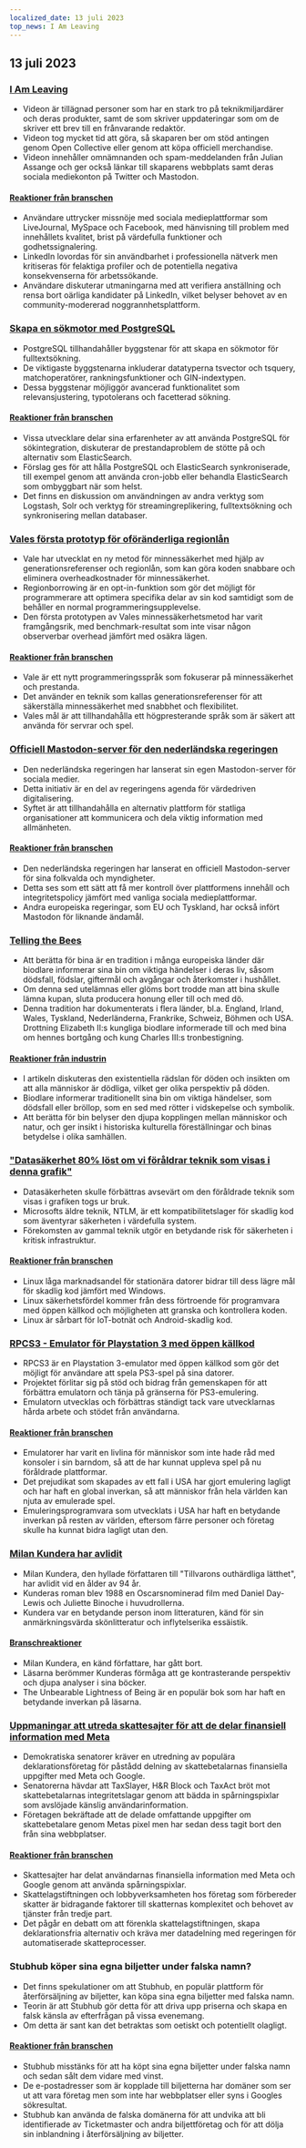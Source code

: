 ```yaml
---
localized_date: 13 juli 2023
top_news: I Am Leaving
---
```




<CallToAction />

<Steps>

## 13 juli 2023

### [I Am Leaving](https://briefs.video/videos/i-am-leaving/)

- Videon är tillägnad personer som har en stark tro på teknikmiljardärer och deras produkter, samt de som skriver uppdateringar som om de skriver ett brev till en frånvarande redaktör.
- Videon tog mycket tid att göra, så skaparen ber om stöd antingen genom Open Collective eller genom att köpa officiell merchandise.
- Videon innehåller omnämnanden och spam-meddelanden från Julian Assange och ger också länkar till skaparens webbplats samt deras sociala mediekonton på Twitter och Mastodon.

#### [Reaktioner från branschen](http://news.ycombinator.com/item?id=36691867)

- Användare uttrycker missnöje med sociala medieplattformar som LiveJournal, MySpace och Facebook, med hänvisning till problem med innehållets kvalitet, brist på värdefulla funktioner och godhetssignalering.
- LinkedIn lovordas för sin användbarhet i professionella nätverk men kritiseras för felaktiga profiler och de potentiella negativa konsekvenserna för arbetssökande.
- Användare diskuterar utmaningarna med att verifiera anställning och rensa bort oärliga kandidater på LinkedIn, vilket belyser behovet av en community-modererad noggrannhetsplattform.

### [Skapa en sökmotor med PostgreSQL](https://xata.io/blog/postgres-full-text-search-engine)

- PostgreSQL tillhandahåller byggstenar för att skapa en sökmotor för fulltextsökning.
- De viktigaste byggstenarna inkluderar datatyperna tsvector och tsquery, matchoperatörer, rankningsfunktioner och GIN-indextypen.
- Dessa byggstenar möjliggör avancerad funktionalitet som relevansjustering, typotolerans och facetterad sökning.

#### [Reaktioner från branschen](http://news.ycombinator.com/item?id=36699016)

- Vissa utvecklare delar sina erfarenheter av att använda PostgreSQL för sökintegration, diskuterar de prestandaproblem de stötte på och alternativ som ElasticSearch.
- Förslag ges för att hålla PostgreSQL och ElasticSearch synkroniserade, till exempel genom att använda cron-jobb eller behandla ElasticSearch som ombyggbart när som helst.
- Det finns en diskussion om användningen av andra verktyg som Logstash, Solr och verktyg för streamingreplikering, fulltextsökning och synkronisering mellan databaser.

### [Vales första prototyp för oföränderliga regionlån](https://verdagon.dev/blog/first-regions-prototype)

- Vale har utvecklat en ny metod för minnessäkerhet med hjälp av generationsreferenser och regionlån, som kan göra koden snabbare och eliminera overheadkostnader för minnessäkerhet.
- Regionborrowing är en opt-in-funktion som gör det möjligt för programmerare att optimera specifika delar av sin kod samtidigt som de behåller en normal programmeringsupplevelse.
- Den första prototypen av Vales minnessäkerhetsmetod har varit framgångsrik, med benchmark-resultat som inte visar någon observerbar overhead jämfört med osäkra lägen.

#### [Reaktioner från branschen](http://news.ycombinator.com/item?id=36690556)

- Vale är ett nytt programmeringsspråk som fokuserar på minnessäkerhet och prestanda.
- Det använder en teknik som kallas generationsreferenser för att säkerställa minnessäkerhet med snabbhet och flexibilitet.
- Vales mål är att tillhandahålla ett högpresterande språk som är säkert att använda för servrar och spel.

### [Officiell Mastodon-server för den nederländska regeringen](https://social.overheid.nl/@avhuffelen/110700825255524685)

- Den nederländska regeringen har lanserat sin egen Mastodon-server för sociala medier.
- Detta initiativ är en del av regeringens agenda för värdedriven digitalisering.
- Syftet är att tillhandahålla en alternativ plattform för statliga organisationer att kommunicera och dela viktig information med allmänheten.

#### [Reaktioner från branschen](http://news.ycombinator.com/item?id=36695635)

- Den nederländska regeringen har lanserat en officiell Mastodon-server för sina folkvalda och myndigheter.
- Detta ses som ett sätt att få mer kontroll över plattformens innehåll och integritetspolicy jämfört med vanliga sociala medieplattformar.
- Andra europeiska regeringar, som EU och Tyskland, har också infört Mastodon för liknande ändamål.

### [Telling the Bees](https://en.wikipedia.org/wiki/Telling_the_bees)

- Att berätta för bina är en tradition i många europeiska länder där biodlare informerar sina bin om viktiga händelser i deras liv, såsom dödsfall, födslar, giftermål och avgångar och återkomster i hushållet.
- Om denna sed utelämnas eller glöms bort trodde man att bina skulle lämna kupan, sluta producera honung eller till och med dö.
- Denna tradition har dokumenterats i flera länder, bl.a. England, Irland, Wales, Tyskland, Nederländerna, Frankrike, Schweiz, Böhmen och USA. Drottning Elizabeth II:s kungliga biodlare informerade till och med bina om hennes bortgång och kung Charles III:s tronbestigning.

#### [Reaktioner från industrin](http://news.ycombinator.com/item?id=36699327)

- I artikeln diskuteras den existentiella rädslan för döden och insikten om att alla människor är dödliga, vilket ger olika perspektiv på döden.
- Biodlare informerar traditionellt sina bin om viktiga händelser, som dödsfall eller bröllop, som en sed med rötter i vidskepelse och symbolik.
- Att berätta för bin belyser den djupa kopplingen mellan människor och natur, och ger insikt i historiska kulturella föreställningar och binas betydelse i olika samhällen.

### ["Datasäkerhet 80% löst om vi föråldrar teknik som visas i denna grafik"](https://twitter.com/matthew_d_green/status/1679135426806784004)

- Datasäkerheten skulle förbättras avsevärt om den föråldrade teknik som visas i grafiken togs ur bruk.
- Microsofts äldre teknik, NTLM, är ett kompatibilitetslager för skadlig kod som äventyrar säkerheten i värdefulla system.
- Förekomsten av gammal teknik utgör en betydande risk för säkerheten i kritisk infrastruktur.

#### [Reaktioner från branschen](http://news.ycombinator.com/item?id=36696127)

- Linux låga marknadsandel för stationära datorer bidrar till dess lägre mål för skadlig kod jämfört med Windows.
- Linux säkerhetsfördel kommer från dess förtroende för programvara med öppen källkod och möjligheten att granska och kontrollera koden.
- Linux är sårbart för IoT-botnät och Android-skadlig kod.

### [RPCS3 - Emulator för Playstation 3 med öppen källkod](https://rpcs3.net/)

- RPCS3 är en Playstation 3-emulator med öppen källkod som gör det möjligt för användare att spela PS3-spel på sina datorer.
- Projektet förlitar sig på stöd och bidrag från gemenskapen för att förbättra emulatorn och tänja på gränserna för PS3-emulering.
- Emulatorn utvecklas och förbättras ständigt tack vare utvecklarnas hårda arbete och stödet från användarna.

#### [Reaktioner från branschen](http://news.ycombinator.com/item?id=36690498)

- Emulatorer har varit en livlina för människor som inte hade råd med konsoler i sin barndom, så att de har kunnat uppleva spel på nu föråldrade plattformar.
- Det prejudikat som skapades av ett fall i USA har gjort emulering lagligt och har haft en global inverkan, så att människor från hela världen kan njuta av emulerade spel.
- Emuleringsprogramvara som utvecklats i USA har haft en betydande inverkan på resten av världen, eftersom färre personer och företag skulle ha kunnat bidra lagligt utan den.

### [Milan Kundera har avlidit](https://variety.com/2023/film/global/milan-kundera-the-unbearable-lightness-of-being-dies-dead-1235667595/)

- Milan Kundera, den hyllade författaren till "Tillvarons outhärdliga lätthet", har avlidit vid en ålder av 94 år.
- Kunderas roman blev 1988 en Oscarsnominerad film med Daniel Day-Lewis och Juliette Binoche i huvudrollerna.
- Kundera var en betydande person inom litteraturen, känd för sin anmärkningsvärda skönlitteratur och inflytelserika essäistik.

#### [Branschreaktioner](http://news.ycombinator.com/item?id=36692962)

- Milan Kundera, en känd författare, har gått bort.
- Läsarna berömmer Kunderas förmåga att ge kontrasterande perspektiv och djupa analyser i sina böcker.
- The Unbearable Lightness of Being är en populär bok som har haft en betydande inverkan på läsarna.

### [Uppmaningar att utreda skattesajter för att de delar finansiell information med Meta](https://www.theverge.com/2023/7/12/23791496/meta-google-tax-filing-warren-sanders-pixel)

- Demokratiska senatorer kräver en utredning av populära deklarationsföretag för påstådd delning av skattebetalarnas finansiella uppgifter med Meta och Google.
- Senatorerna hävdar att TaxSlayer, H&R Block och TaxAct bröt mot skattebetalarnas integritetslagar genom att bädda in spårningspixlar som avslöjade känslig användarinformation.
- Företagen bekräftade att de delade omfattande uppgifter om skattebetalare genom Metas pixel men har sedan dess tagit bort den från sina webbplatser.

#### [Reaktioner från branschen](http://news.ycombinator.com/item?id=36693994)

- Skattesajter har delat användarnas finansiella information med Meta och Google genom att använda spårningspixlar.
- Skattelagstiftningen och lobbyverksamheten hos företag som förbereder skatter är bidragande faktorer till skatternas komplexitet och behovet av tjänster från tredje part.
- Det pågår en debatt om att förenkla skattelagstiftningen, skapa deklarationsfria alternativ och kräva mer datadelning med regeringen för automatiserade skatteprocesser.

### Stubhub köper sina egna biljetter under falska namn?

- Det finns spekulationer om att Stubhub, en populär plattform för återförsäljning av biljetter, kan köpa sina egna biljetter med falska namn.
- Teorin är att Stubhub gör detta för att driva upp priserna och skapa en falsk känsla av efterfrågan på vissa evenemang.
- Om detta är sant kan det betraktas som oetiskt och potentiellt olagligt.

#### [Reaktioner från branschen](http://news.ycombinator.com/item?id=36695633)

- Stubhub misstänks för att ha köpt sina egna biljetter under falska namn och sedan sålt dem vidare med vinst.
- De e-postadresser som är kopplade till biljetterna har domäner som ser ut att vara företag men som inte har webbplatser eller syns i Googles sökresultat.
- Stubhub kan använda de falska domänerna för att undvika att bli identifierade av Ticketmaster och andra biljettföretag och för att dölja sin inblandning i återförsäljning av biljetter.

</Steps>
